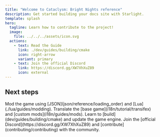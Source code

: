 ```yaml
---
title: "Welcome to Cataclysm: Bright Nights reference"
description: Get started building your docs site with Starlight.
template: splash
hero:
  tagline: Learn how to contribute to the project!
  image:
    file: ../../../assets/icon.svg
  actions:
    - text: Read the Guide
      link: ./dev/guides/building/cmake
      icon: right-arrow
      variant: primary
    - text: Join the official Discord
      link: https://discord.gg/XW7XhXuZ89
      icon: external
---
```



## Next steps

<CardGrid stagger>
  <Card title="Create custom mods" icon="pencil">
    Mod the game using [JSON](json/reference/loading_order) and [Lua](./lua/guides/modding).
  </Card>
  <Card title="Translate the game" icon="translate">
    Translate the [base game](i18n/tutorial/transifex) and [custom mods](i18n/guides/mods).
  </Card>
  <Card title="Develop the game engine" icon="setting">
  Learn to [build](dev/guides/building/cmake) and update the game engine.
  </Card>
  <Card title="Join the community" icon="discord">
    Join the [official Discord](https://discord.gg/XW7XhXuZ89) and [contribute](contributing/contributing) with the community.
  </Card>
</CardGrid>
